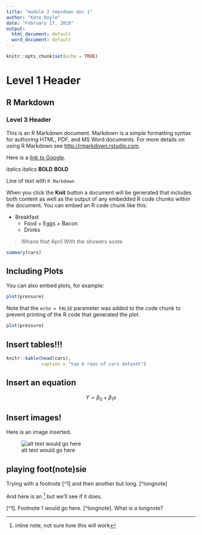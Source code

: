 ```yaml
---
title: "module 2 rmardown doc 1"
author: "Kate Doyle"
date: "February 17, 2018"
output:
  html_document: default
  word_document: default
---
```


```r
knitr::opts_chunk$set(echo = TRUE)
```

# Level 1 Header
## R Markdown
### Level 3 Header

This is an R Markdown document. Markdown is a simple formatting syntax for authoring HTML, PDF, and MS Word documents. For more details on using R Markdown see <http://rmarkdown.rstudio.com>.

Here is a [link to Google](http://www.google.com).

*italics*
_italics_
**BOLD**
__BOLD__

Line of text with `R Markdown`

When you click the **Knit** button a document will be generated that includes both content as well as the output of any embedded R code chunks within the document. You can embed an R code chunk like this:

* Breakfast
    - Food
          + Eggs
          + Bacon
    - Drinks

> Whane that April
> With the showers soote


```r
summary(cars)
```

## Including Plots

You can also embed plots, for example:

```r
plot(pressure)
```

Note that the `echo = FALSE` parameter was added to the code chunk to prevent printing of the R code that generated the plot.

```r
plot(pressure)
```


## Insert tables!!!

```r
knitr::kable(head(cars),
             caption = "top 6 rows of cars dataset")
```


## Insert an equation

$$ Y = \beta_0 + \beta_1x $$

## Insert images!

Here is an image inserted.

![alt text would go here](sunstar.png)

## playing foot(note)sie

Trying with a footnote [^1] and then another but long. [^longnote]

And here is an ^[inline note, not sure how this will work] but we'll see if it does.



[^1]. Footnote 1 would go here.
[^longnote]. What is a longnote?
